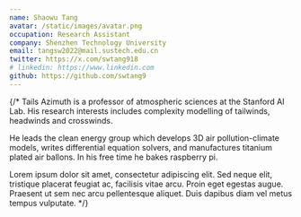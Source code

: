 ```yaml
---
name: Shaowu Tang
avatar: /static/images/avatar.png
occupation: Research Assistant
company: Shenzhen Technology University
email: tangsw2022@mail.sustech.edu.cn
twitter: https://x.com/swtang918
# linkedin: https://www.linkedin.com
github: https://github.com/swtang9
---
```


{/* Tails Azimuth is a professor of atmospheric sciences at the Stanford AI Lab. His research interests includes complexity modelling of tailwinds, headwinds and crosswinds.

He leads the clean energy group which develops 3D air pollution-climate models, writes differential equation solvers, and manufactures titanium plated air ballons. In his free time he bakes raspberry pi.

Lorem ipsum dolor sit amet, consectetur adipiscing elit. Sed neque elit, tristique placerat feugiat ac, facilisis vitae arcu. Proin eget egestas augue. Praesent ut sem nec arcu pellentesque aliquet. Duis dapibus diam vel metus tempus vulputate. */}
